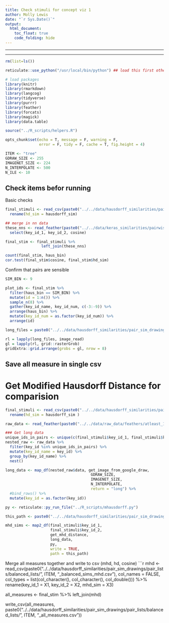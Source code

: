 ```yaml
---
title: Check stimuli for concept viz 1
author: Molly Lewis 
date: "`r Sys.Date()`"
output: 
  html_document:
    toc_float: true
    code_folding: hide
---
```

  
******
******
  
```r
rm(list=ls())

reticulate::use_python("/usr/local/bin/python") ## load this first otherwise get import errors

# load packages
library(knitr)
library(rmarkdown)
library(langcog)
library(tidyverse)
library(purrr)
library(feather)
library(forcats)
library(magick)
library(data.table)

source("../R_scripts/helpers.R")

opts_chunk$set(echo = T, message = F, warning = F, 
               error = F, tidy = F, cache = T, fig.height = 4)
```

```r
ITEM <- "tree"
GDRAW_SIZE <- 255
IMAGENET_SIZE <- 224
N_INTERPOLATE <- 500 
N_ILE <- 10
```

## Check items befor running

Basic checks
```r
final_stimuli <- read_csv(paste0("../../data/hausdorff_similarities/pair_sim_drawings/pair_lists/balanced_lists/", ITEM ,"_id_pairs_balanced_hd.csv"), col_types = list(col_character(), col_character(), col_double(), col_double(), col_character(), col_character())) %>%
  rename(hd_sim = hausdorff_sim)

## merge in nn data
these_nns <- read_feather(paste0("../../data/keras_similarities/pairwise_country/", ITEM , "_all_sims.txt")) %>%
  select(key_id_1, key_id_2, cosine) 

final_stim <- final_stimuli %>%
                left_join(these_nns) 

count(final_stim, haus_bin)
cor.test(final_stim$cosine, final_stim$hd_sim)
```


Confirm that pairs are sensible
```r
SIM_BIN <- 9

plot_ids <- final_stim %>%
  filter(haus_bin == SIM_BIN) %>%
  mutate(id = 1:n()) %>%
  sample_n(8) %>%
  gather(key_id_name, key_id_num, c(-3:-9)) %>%
  arrange(haus_bin) %>%
  mutate(key_id_num = as.factor(key_id_num)) %>%
  arrange(id)

long_files = paste0("../../data/hausdorff_similarities/pair_sim_drawings/images/drawings/", plot_ids$key_id_num, ".jpeg")

rl = lapply(long_files, image_read)
gl = lapply(rl, grid::rasterGrob)
gridExtra::grid.arrange(grobs = gl, nrow = 8)

```

## Save all measure in single csv
# Get Modified Hausdorff Distance for comparision
```r

final_stimuli <- read_csv(paste0("../../data/hausdorff_similarities/pair_sim_drawings/pair_lists/balanced/lists", ITEM,"_id_pairs_balanced_hd.csv"),col_types = list(col_character(), col_character(), col_double(), col_double(), col_character(), col_character())) %>%
  rename(hd_sim = hausdorff_sim )

raw_data <- read_feather(paste0("../../data/raw_data/feathers/atleast_100/", ITEM, ".txt"))

### Get long data
unique_ids_in_pairs <- unique(c(final_stimuli$key_id_1, final_stimuli$key_id_2))
nested_raw <- raw_data %>%
  filter(key_id %in% unique_ids_in_pairs) %>%
  mutate(key_id_name = key_id) %>%
  group_by(key_id_name) %>%
  nest() 

long_data <- map_df(nested_raw$data, get_image_from_google_draw, 
                                      GDRAW_SIZE,
                                      IMAGENET_SIZE,
                                      N_INTERPOLATE, 
                                      return = "long") %>%
  #bind_rows() %>%
  mutate(key_id = as.factor(key_id))

py <- reticulate::py_run_file("../R_scripts/mhausdorff.py")

this_path <- paste0("../../data/hausdorff_similarities/pair_sim_drawings/pair_lists/balanced_lists/", ITEM, "_balanced_sims_mhd.csv")

mhd_sims <- map2_df(final_stimuli$key_id_1, 
                    final_stimuli$key_id_2, 
                    get_mhd_distance, 
                    long_data,
                    py,
                    write = TRUE,
                    path = this_path)
```


Merge all measures together and write to csv (mhd, hd, cosine)
```r

mhd <- read_csv(paste0("../../data/hausdorff_similarities/pair_sim_drawings/pair_lists/balanced_lists/", ITEM, "_balanced_sims_mhd.csv"), col_names = FALSE, col_types = list(col_character(), col_character(), col_double())) %>%
  rename(key_id_1 = X1,
         key_id_2 = X2,
         mhd_sim = X3)

all_measures <- final_stim %>%
  left_join(mhd)

write_csv(all_measures, paste0("../../data/hausdorff_similarities/pair_sim_drawings/pair_lists/balanced_lists/", ITEM, "_all_measures.csv"))





